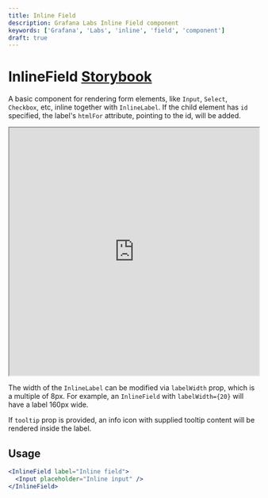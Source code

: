 ```yaml
---
title: Inline Field
description: Grafana Labs Inline Field component
keywords: ['Grafana', 'Labs', 'inline', 'field', 'component']
draft: true
---
```



# InlineField <Badge text='draft' color='orange'></Badge> <a href='https://developers.grafana.com/ui/latest/index.html?path=/story/forms-inlinefield--basic' target='_blank' className='header-links'>Storybook <Icon name="external-link-alt"/> </a>

A basic component for rendering form elements, like `Input`, `Select`, `Checkbox`, etc, inline together with `InlineLabel`. If the child element has `id` specified, the label's `htmlFor` attribute, pointing to the id, will be added.

<iframe
  src="https://developers.grafana.com/ui/latest/index.html?path=/story/forms-inlinefield--basic&full=1&shortcuts=false&singleStory=true"
  width="100%"
  height="500px"
></iframe>

The width of the `InlineLabel` can be modified via `labelWidth` prop, which is a multiple of 8px. For example, an `InlineField` with `labelWidth={20}` will have a label 160px wide.

If `tooltip` prop is provided, an info icon with supplied tooltip content will be rendered inside the label.

## Usage

```jsx
<InlineField label="Inline field">
  <Input placeholder="Inline input" />
</InlineField>
```

